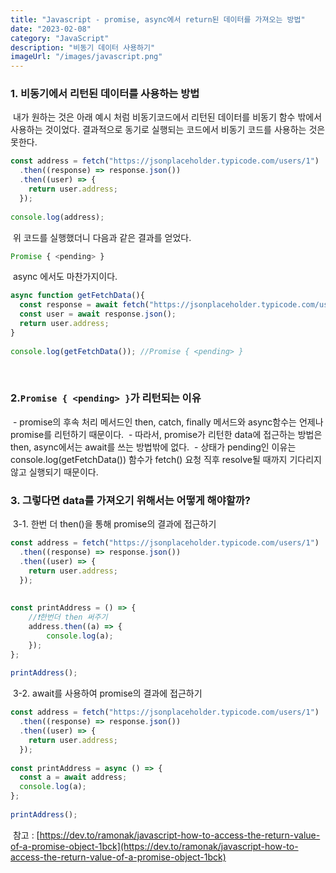 ```yaml
---
title: "Javascript - promise, async에서 return된 데이터를 가져오는 방법"
date: "2023-02-08"
category: "JavaScript"
description: "비동기 데이터 사용하기"
imageUrl: "/images/javascript.png"
---
```


### 1\. 비동기에서 리턴된 데이터를 사용하는 방법
​
내가 원하는 것은 아래 예시 처럼 비동기코드에서 리턴된 데이터를 비동기 함수 밖에서 사용하는 것이었다. 결과적으로 동기로 실행되는 코드에서 비동기 코드를 사용하는 것은 못한다. 
​
```javascript
const address = fetch("https://jsonplaceholder.typicode.com/users/1")
  .then((response) => response.json())
  .then((user) => {
    return user.address;
  });
​
console.log(address);
```
​
위 코드를 실행했더니 다음과 같은 결과를 얻었다. 
​
```js
Promise { <pending> }
```
​
async 에서도 마찬가지이다. 
​
```js
async function getFetchData(){ 
  const response = await fetch("https://jsonplaceholder.typicode.com/users/1");
  const user = await response.json();
  return user.address;
}
​
console.log(getFetchData()); //Promise { <pending> }
```
​
### 2.`Promise { <pending> }`가 리턴되는 이유
​
\- promise의 후속 처리 메서드인 then, catch, finally 메서드와 async함수는 언제나 promise를 리턴하기 때문이다.
​
\- 따라서, promise가 리턴한 data에 접근하는 방법은 then, async에서는 await를 쓰는 방법밖에 없다.
​
\- 상태가 pending인 이유는 console.log(getFetchData()) 함수가 fetch() 요청 직후 resolve될 때까지 기다리지 않고 실행되기 때문이다. 
​
### 3\. 그렇다면 data를 가져오기 위해서는 어떻게 해야할까?
​
3-1. 한번 더 then()을 통해 promise의 결과에 접근하기 
​
```js
const address = fetch("https://jsonplaceholder.typicode.com/users/1")
  .then((response) => response.json())
  .then((user) => {
    return user.address;
  });
​
​
const printAddress = () => {
    //❗️한번더 then 써주기
    address.then((a) => {
        console.log(a);
    });
};
​
printAddress();
```
​
3-2. await를 사용하여 promise의 결과에 접근하기
​
```js
const address = fetch("https://jsonplaceholder.typicode.com/users/1")
  .then((response) => response.json())
  .then((user) => {
    return user.address;
  });
​
const printAddress = async () => {
  const a = await address;
  console.log(a);
};
​
printAddress();
```
​
참고 : [https://dev.to/ramonak/javascript-how-to-access-the-return-value-of-a-promise-object-1bck](https://dev.to/ramonak/javascript-how-to-access-the-return-value-of-a-promise-object-1bck)
